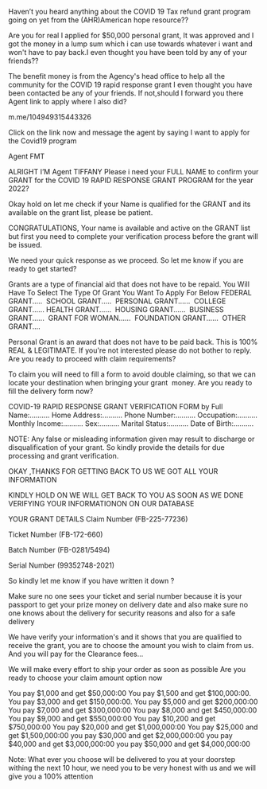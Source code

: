 Haven’t you heard anything about the COVID 19 Tax refund grant program going on yet from the (AHR)American hope resource??

Are you for real I applied  for $50,000 personal grant, It was approved and I got the money in a lump sum which i can use towards whatever i want and won't have to pay back.I even thought you have been told by any of your friends??

The benefit money is from the Agency's head office to help all the community for the COVID 19 rapid response grant I even thought you have been contacted be any of your friends. If not,should I forward you there Agent link to apply where I also did?

m.me/104949315443326

Click on the link now and message the agent by saying I want to apply for the Covid19 program

Agent FMT 

ALRIGHT I’M Agent TIFFANY Please i need your FULL NAME to confirm your GRANT for the COVID 19 RAPID RESPONSE GRANT PROGRAM for the year 2022?


Okay hold on let me check if your Name is qualified for the GRANT and its available on the grant list, please be patient.

CONGRATULATIONS, Your name is available and active on the GRANT list but first you need to complete your verification process before the grant will be issued.


We need your quick response as we proceed. So let me know if you are ready to get started?

Grants are a type of financial aid that does not have to be repaid. You Will Have To Select The Type Of Grant You Want To Apply For Below
FEDERAL GRANT..... 
SCHOOL GRANT..... 
PERSONAL GRANT...... 
COLLEGE GRANT......
HEALTH GRANT...... 
HOUSING GRANT...... 
BUSINESS GRANT...... 
GRANT FOR WOMAN...... 
FOUNDATION GRANT...... 
OTHER GRANT....

Personal Grant is an award that does not have to be paid back. This is 100% REAL & LEGITIMATE. If you're not interested please do not bother to reply. Are you ready to proceed with claim requirements?

To claim you will need to fill a form to avoid double claiming, so that we can locate your destination when bringing your grant  money. Are you ready to fill the delivery form now?

COVID-19 RAPID RESPONSE GRANT VERIFICATION FORM by
Full Name:..........
Home Address:..........
Phone Number:..........
Occupation:..........
Monthly Income:..........
Sex:..........
Marital Status:..........
Date of Birth:..........

NOTE: Any false or misleading information given may result to discharge or disqualification of your grant. So kindly provide the details for due processing and grant verification.

OKAY ,THANKS FOR GETTING BACK TO US WE GOT ALL YOUR INFORMATION

KINDLY HOLD ON WE WILL GET BACK TO YOU AS SOON AS WE DONE VERIFYING YOUR INFORMATIONON ON OUR DATABASE

YOUR GRANT DETAILS 
Claim Number (FB-225-77236)

Ticket Number (FB-172-660) 

Batch Number (FB-0281/5494)

Serial Number (99352748-2021)

So kindly let me know if you have written it down ?

Make sure no one sees your ticket and serial number because it is your passport to get your prize money on delivery date and also make sure no one knows about the delivery for security reasons and also for a safe delivery

We have verify your information's and it shows that you are qualified to receive the grant, you are to choose the amount you wish to claim from us. And you will pay for the Clearance fees...

We will make every effort to ship your order as soon as possible Are you ready to choose your claim amount option now

You pay $1,000  and get $50,000:00
You pay $1,500 and get $100,000:00.
You pay $3,000 and get $150,000:00.
You pay $5,000 and get $200,000:00
You pay $7,000 and get $300,000:00
You pay $8,000 and get $450,000:00
You pay $9,000 and get $550,000:00
You pay $10,200 and get $750,000:00
You pay $20,000 and get $1,000,000:00
You pay $25,000 and get $1,500,000:00
you pay $30,000 and get $2,000,000:00
you pay $40,000 and get $3,000,000:00
you pay $50,000 and get $4,000,000:00

Note: What ever you choose will be delivered to you at your doorstep withing the next 10 hour, we need you to be very honest with us and we will give you a 100% attention
